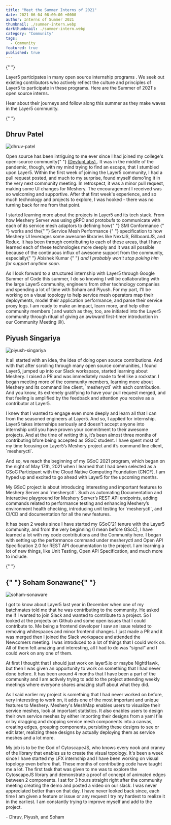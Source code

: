 ```yaml
---
title: "Meet the Summer Interns of 2021"
date: 2021-06-04 08:00:00 +0000
author: Interns of Summer 2021
thumbnail: ./summer-intern.webp
darkthumbnail: ./summer-intern.webp
category: "Community"
tags:
  - Community
featured: true
published: true
---
```



<BlogWrapper>

{" "}
<div className="intro">
  <p>
    Layer5 participates in many <Link className="highlight" to="/careers/programs">open source internship programs
    </Link>. We seek out existing contributors who actively reflect the culture and
    principles of Layer5 to participate in these programs. Here are the Summer of
    2021's open source interns.
  </p>
</div>

Hear about their journeys and follow along this summer as they make waves in the Layer5 community.

{" "}
<h2>
  <Link className="mute" to="/community/members/dhruv-patel">
    Dhruv Patel
  </Link>
</h2>
<img src={Dhruv} className="image-right-no-shadow" alt="dhruv-patel" />
<p>
  Open source has been intriguing to me ever since I had joined my college's
  open-source community{" "}
  <a rel="nofollow" href="https://github.com/devlup-labs/">
    (DevlupLabs)
  </a>
  . It was in the middle of the pandemic, though, with my mind trying to find an
  escape, that I stumbled upon Layer5. Within the first week of joining the
  Layer5 community, I had a pull request posted, and much to my surprise, found
  myself demo'ing it in the very next community meeting. In retrospect, it was a
  minor pull request, making some UI changes for Meshery. The encouragement I
  received was so welcoming and supportive. After that first week's experience,
  and so much technology and projects to explore, I was hooked - there was no
  turning back for me from that point.
</p>
<p>
  I started learning more about the projects in Layer5 and its tech stack. From
  how Meshery Server was using gRPC and protobufs to communicate with each of
  its service mesh adaptors to defining how{" "}
  <Link to="/projects/service-mesh-interface-conformance">SMI Conformance</Link>
{" "}
  works and the{" "}
  <Link
    className="mute"
    to="https://layer5.io/projects/service-mesh-performance">
    Service Mesh Performance
  </Link>
{" "}
  specification to how Meshery UI leverages some awesome libraries like NextJS,
  BillboardJS, and Redux. It has been through contributing to each of these
  areas, that I have learned each of these technologies more deeply and it was
  all possible because of the continuous influx of awesome support from the
  community, especially{" "}
  <Link to="/community/members/abishek-kumar">Abishek Kumar</Link>
{" "}
  <i>and I probably won't stop poking him for support anytime soon</i>.
</p>
<p>
  As I look forward to a structured internship with Layer5 through Google Summer
  of Code this summer, I do so knowing I will be collaborating with the large
  Layer5 community, engineers from other technology companies and spending a lot
  of time with Soham and Piyush. For my part, I'll be working on a visual
  topology to help service mesh operators map their deployments, model their
  application performance, and parse their service proxy logs. I am ready to
  make an impact, learn more, and help other community members ( and watch as
  they, too, are initiated into the Layer5 community through ritual of giving an
  awkward first-timer introduction in our Community Meeting 😛).
</p>
<h2>
  <Link className="mute" to="/community/members/piyush-singariya">
    Piyush Singariya
  </Link>
</h2>
<img src={Piyush} className="image-right-no-shadow" alt="piyush-singariya" />
<p>
  It all started with an idea, the idea of doing open source contributions. And
  with that after scrolling through many open source communities, I found
  Layer5, jumped up into our Slack workspace, started learning about Meshery. I
  raised a PR and was immediately made to feel like a rockstar. I began meeting
  more of the community members, learning more about Meshery and its command
  line client, `mesheryctl` with each contribution. And you know, its extrenely
  gratifying to have your pull request merged, and that feeling is amplified by
  the feedback and attention you receive as a contributor at Layer5.
</p>
<p>
  I knew that I wanted to engage even more deeply and learn all that I can from
  the seasoned engineers at Layer5. And so, I applied for internship. Layer5
  takes internships seriously and doesn't accept anyone into internship until
  you have proven your commitment to their awesome projects. And at the time of
  writing this, it’s been almost three months of contributing bfore being
  accepted as GSoC student. I have spent most of my time focusing on Layer5’s
  Meshery project and it’s command line client, `mesheryctl`.
</p>
<p>
  And so, we reach the beginning of my GSoC 2021 program, which began on the
  night of May 17th, 2021 when I learned that I had been selected as a GSoC
  Participant with the Cloud Native Computing Foundation (CNCF). I am hyped up
  and excited to go ahead with Layer5 for the upcoming months.
</p>
<p>
  My GSoC project is about introducing interesting and important features to
  Meshery Server and `mesheryctl`. Such as automating Documentation and
  Interactive playground for Meshery Server’s REST API endpoints, adding
  commands related to performance testing and enhancing Meshery’s environment
  health checking, introducing unit testing for `mesheryctl`, and CI/CD and
  documentation for all the new features.
</p>
<p>
  It has been 2 weeks since I have started my GSoC’21 tenure with the Layer5
  community, and from the very beginning (I mean before GSoC), I have learned a
  lot with my code contributions and the Community here. I began with setting up
  the performance command under mesheryctl and Open API Specification 2.0 for
  REST API documentation to the project. I am learning a lot of new things, like
  Unit Testing, Open API Specification, and much more to include.
</p>

{" "}
<h2>
  <Link className="mute" to="/community/members/soham-sonawane">
    {" "}
    Soham Sonawane{" "}
  </Link>
</h2>
<img src={Soham} className="image-right-no-shadow" alt="soham-sonaware" />
<p>
  I got to know about Layer5 last year in December when one of my batchmates
  told me that he was contributing to the community. He asked me if I wanted to
  join Slack and wanted to contribute to a project. So I looked at the projects
  on Github and some open issues that I could contribute to. Me being a frontend
  developer I saw an issue related to removing whitespaces and minor frontend
  changes. I just made a PR and it was merged then I joined the Slack workspace
  and attended the <Link to="/community/newcomers">Newcomers</Link> meeting. I
  was introduced to a lot of things that I could work on. All of them felt
  amazing and interesting, all I had to do was “signal” and I could work on any
  one of them.
  <p></p>
  At first I thought that I should just work on layer5.io or maybe NightHawk, but
  then I was given an opportunity to work on something that I had never done before.
  It has been around 4 months that I have been a part of the community and I am actively
  trying to add to the project attending weekly meetings where everyone shares amazing
  stuff about what they did.
</p>
<p>
  As I said earlier my project is something that I had never worked on before,
  very interesting to work on, it adds one of the most important and unique
  features to Meshery. Meshery's MeshMap enables users to visualize their
  service meshes, look at important statistics. It also enables users to design
  their own service meshes by either importing their designs from a yaml file or
  by dragging and dropping service mesh components into a canvas, creating
  edges, grouping components, persisting these designs to see or edit later,
  realizing these designs by actually deploying them as service meshes and a lot
  more.
  <p></p>
  My job is to be the God of CytoscapeJS, who knows every nook and cranny of the
  library that enables us to create the visual topology. It's been a week since I
  have started my LFX internship and I have been working on visual topology even
  before that. These months of contributing code have taught me a lot. The first
  task that was given to me was to explore the CytoscapeJS library and demonstrate
  a proof of concept of animated edges between 2 components. I sat for 3 hours straight
  right after the community meeting creating the demo and posted a video on our slack.
  I was never appreciated better than on that day. I have never looked back since,
  each time I am given a feature or issue or any request I try my hardest to realize
  it in the earliest. I am constantly trying to improve myself and add to the project.
</p>

\- Dhruv, Piyush, and Soham

</BlogWrapper>
